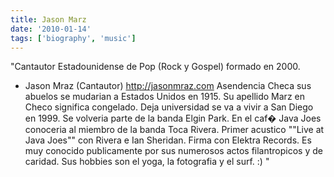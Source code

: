 ```yaml
---
title: Jason Marz
date: '2010-01-14'
tags: ['biography', 'music']
---
```


"Cantautor Estadounidense de Pop (Rock y Gospel) formado en 2000.
- Jason Mraz (Cantautor)
http://jasonmraz.com
Asendencia Checa sus abuelos se mudarian a Estados Unidos en 1915. Su apellido Marz en Checo significa congelado. Deja universidad se va a vivir a San Diego en 1999.
Se volveria parte de la banda Elgin Park. En el caf� Java Joes conoceria al miembro de la banda Toca Rivera. Primer acustico ""Live at Java Joes"" con Rivera e Ian Sheridan.
Firma con Elektra Records. Es muy conocido publicamente por sus numerosos actos filantropicos y de caridad. Sus hobbies son el yoga, la fotografia y el surf. :)
"
